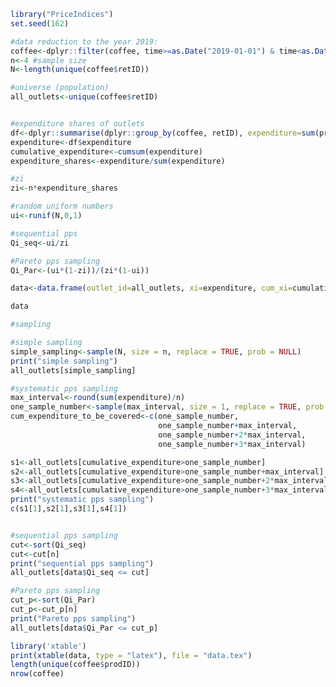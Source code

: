 

```{r}
library("PriceIndices")
set.seed(162)

#data reduction to the year 2019:
coffee<-dplyr::filter(coffee, time>=as.Date("2019-01-01") & time<as.Date("2020-01-01"))
n<-4 #sample size
N<-length(unique(coffee$retID))

#universe (population)
all_outlets<-unique(coffee$retID)


#expenditure shares of outlets
df<-dplyr::summarise(dplyr::group_by(coffee, retID), expenditure=sum(prices*quantities))
expenditure<-df$expenditure
cumulative_expenditure<-cumsum(expenditure)
expenditure_shares<-expenditure/sum(expenditure)

#zi
zi<-n*expenditure_shares

#random uniform numbers
ui<-runif(N,0,1)

#sequential pps
Qi_seq<-ui/zi

#Pareto pps sampling
Qi_Par<-(ui*(1-zi))/(zi*(1-ui))

data<-data.frame(outlet_id=all_outlets, xi=expenditure, cum_xi=cumulative_expenditure, zi=zi, ui=ui, Qi_seq=Qi_seq, Qi_Par=Qi_Par)

data

#sampling

#simple sampling
simple_sampling<-sample(N, size = n, replace = TRUE, prob = NULL)
print("simple sampling")
all_outlets[simple_sampling]

#systematic pps sampling
max_interval<-round(sum(expenditure)/n)
one_sample_number<-sample(max_interval, size = 1, replace = TRUE, prob = NULL)
cum_expenditure_to_be_covered<-c(one_sample_number,
                                 one_sample_number+max_interval,
                                 one_sample_number+2*max_interval, 
                                 one_sample_number+3*max_interval)

s1<-all_outlets[cumulative_expenditure>one_sample_number]
s2<-all_outlets[cumulative_expenditure>one_sample_number+max_interval]
s3<-all_outlets[cumulative_expenditure>one_sample_number+2*max_interval]
s4<-all_outlets[cumulative_expenditure>one_sample_number+3*max_interval]
print("systematic pps sampling")
c(s1[1],s2[1],s3[1],s4[1])


#sequential pps sampling
cut<-sort(Qi_seq)
cut<-cut[n]
print("sequential pps sampling")
all_outlets[data$Qi_seq <= cut]

#Pareto pps sampling
cut_p<-sort(Qi_Par)
cut_p<-cut_p[n]
print("Pareto pps sampling")
all_outlets[data$Qi_Par <= cut_p]

```

```{r}
library('xtable')
print(xtable(data, type = "latex"), file = "data.tex")
length(unique(coffee$prodID))
nrow(coffee)
```

